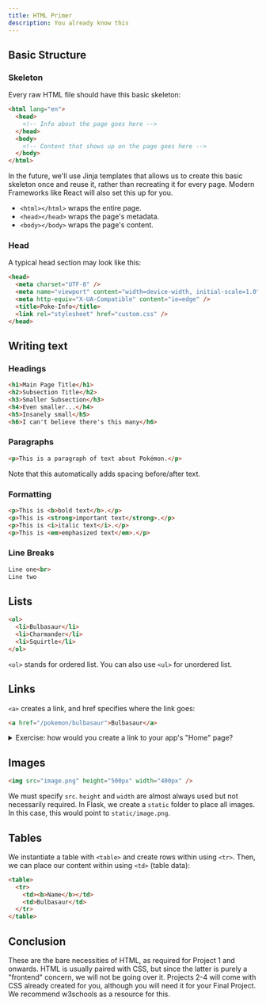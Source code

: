 ---
title: HTML Primer
description: You already know this
---

## Basic Structure

### Skeleton

Every raw HTML file should have this basic skeleton:

```html
<html lang="en">
  <head>
    <!-- Info about the page goes here -->
  </head>
  <body>
    <!-- Content that shows up on the page goes here -->
  </body>
</html>
```

In the future, we'll use Jinja templates that allows us to create this basic skeleton once and reuse it, rather than recreating it for every page. Modern Frameworks like React will also set this up for you.
- `<html></html>` wraps the entire page.
- `<head></head>` wraps the page's metadata.
- `<body></body>` wraps the page's content.

### Head

A typical head section may look like this:

```html
<head>
  <meta charset="UTF-8" />
  <meta name="viewport" content="width=device-width, initial-scale=1.0" />
  <meta http-equiv="X-UA-Compatible" content="ie=edge" />
  <title>Poke-Info</title>
  <link rel="stylesheet" href="custom.css" />
</head>
```

## Writing text

### Headings

```html
<h1>Main Page Title</h1>
<h2>Subsection Title</h2>
<h3>Smaller Subsection</h3>
<h4>Even smaller...</h4>
<h5>Insanely small</h5>
<h6>I can't believe there's this many</h6>
```

### Paragraphs

```html
<p>This is a paragraph of text about Pokémon.</p>
```

Note that this automatically adds spacing before/after text.

### Formatting

```html
<p>This is <b>bold text</b>.</p>
<p>This is <strong>important text</strong>.</p>
<p>This is <i>italic text</i>.</p>
<p>This is <em>emphasized text</em>.</p>    
```

### Line Breaks

```html
Line one<br>
Line two
```

## Lists

```html
<ol>
  <li>Bulbasaur</li>
  <li>Charmander</li>
  <li>Squirtle</li>
</ol>
```

`<ol>` stands for ordered list. You can also use `<ul>` for unordered list. 

## Links

`<a>` creates a link, and href specifies where the link goes:

```html
<a href="/pokemon/bulbasaur">Bulbasaur</a>
```

<details>
  <summary>Exercise: how would you create a link to your app's "Home" page?</summary>
  <p>`<a href="/">Home</a>`</p>
</details>

## Images

```html
<img src="image.png" height="500px" width="400px" />
```

We must specify `src`. `height` and `width` are almost always used but not necessarily required. In Flask, we create a `static` folder to place all images. In this case, this would point to `static/image.png`.

## Tables

We instantiate a table with `<table>` and create rows within using `<tr>`. Then, we can place our content within using `<td>` (table data): 

```html
<table>
  <tr>
    <td><b>Name</b></td>
    <td>Bulbasaur</td>
  </tr>
</table>
```

## Conclusion

These are the bare necessities of HTML, as required for Project 1 and onwards. HTML is usually paired with CSS, but since the latter is purely a "frontend" concern, we will not be going over it. Projects 2-4 will come with CSS already created for you, although you will need it for your Final Project. We recommend w3schools as a resource for this.